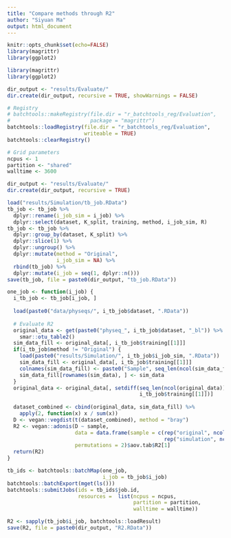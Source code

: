 ```yaml
---
title: "Compare methods through R2"
author: "Siyuan Ma"
output: html_document
---
```


```r
knitr::opts_chunk$set(echo=FALSE)
library(magrittr)
library(ggplot2)
```

```r
library(magrittr)
library(ggplot2)

dir_output <- "results/Evaluate/"
dir.create(dir_output, recursive = TRUE, showWarnings = FALSE)
```

```r
# Registry
# batchtools::makeRegistry(file.dir = "r_batchtools_reg/Evaluation",
#                          package = "magrittr")
batchtools::loadRegistry(file.dir = "r_batchtools_reg/Evaluation", 
                         writeable = TRUE)
batchtools::clearRegistry()

# Grid parameters
ncpus <- 1
partition <- "shared"
walltime <- 3600

dir_output <- "results/Evaluate/"
dir.create(dir_output, recursive = TRUE)
```

```r
load("results/Simulation/tb_job.RData")
tb_job <- tb_job %>% 
  dplyr::rename(i_job_sim = i_job) %>% 
  dplyr::select(dataset, K_split, training, method, i_job_sim, R)
tb_job <- tb_job %>% 
  dplyr::group_by(dataset, K_split) %>% 
  dplyr::slice(1) %>% 
  dplyr::ungroup() %>% 
  dplyr::mutate(method = "Original",
                i_job_sim = NA) %>% 
  rbind(tb_job) %>% 
  dplyr::mutate(i_job = seq(1, dplyr::n()))
save(tb_job, file = paste0(dir_output, "tb_job.RData"))
```

```r
one_job <- function(i_job) {
  i_tb_job <- tb_job[i_job, ]
  
  load(paste0("data/physeqs/", i_tb_job$dataset, ".RData"))
  
  # Evaluate R2
  original_data <- get(paste0("physeq_", i_tb_job$dataset, "_bl")) %>% 
    smar::otu_table2()
  sim_data_fill <- original_data[, i_tb_job$training[[1]]]
  if(i_tb_job$method != "Original") {
    load(paste0("results/Simulation/", i_tb_job$i_job_sim, ".RData"))
    sim_data_fill <- original_data[, i_tb_job$training[[1]]]
    colnames(sim_data_fill) <- paste0("Sample", seq_len(ncol(sim_data_fill)))
    sim_data_fill[rownames(sim_data), ] <- sim_data
  }
  original_data <- original_data[, setdiff(seq_len(ncol(original_data)),
                                           i_tb_job$training[[1]])]
  
  dataset_combined <- cbind(original_data, sim_data_fill) %>% 
    apply(2, function(x) x / sum(x))
  D <- vegan::vegdist(t(dataset_combined), method = "bray")
  R2 <- vegan::adonis(D ~ sample,
                      data = data.frame(sample = c(rep("original", ncol(original_data)),
                                                   rep("simulation", ncol(sim_data_fill)))),
                      permutations = 2)$aov.tab$R2[1]
  return(R2)
}
```

```r
tb_ids <- batchtools::batchMap(one_job,
                               i_job = tb_job$i_job)
batchtools::batchExport(mget(ls()))
batchtools::submitJobs(ids = tb_ids$job.id,
                       resources =  list(ncpus = ncpus, 
                                         partition = partition, 
                                         walltime = walltime))
```

```r
R2 <- sapply(tb_job$i_job, batchtools::loadResult)
save(R2, file = paste0(dir_output, "R2.RData"))
```